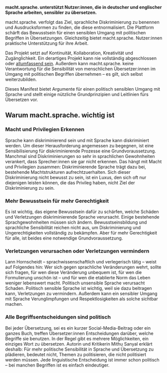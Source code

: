 **macht.sprache. unterstützt Nutzer:innen, die in deutscher und englischer Sprache arbeiten, sensibler zu übersetzen.**

macht.sprache. verfolgt das Ziel, sprachliche Diskriminierung zu benennen und Ausdrucksformen zu finden, die diese entnormalisiert. Die Plattform schärft das Bewusstsein für einen sensiblen Umgang mit politischen Begriffen in Übersetzungen. Gleichzeitig bietet macht.sprache. Nutzer:innen praktische Unterstützung für ihre Arbeit.

Das Projekt setzt auf Kontinuität, Kollaboration, Kreativität und Zugänglichkeit. Ein derartiges Projekt kann nie vollständig abgeschlossen oder [allumfassend sein](#change-and-incompleteness). Außerdem kann macht.sprache. keine Verantwortung für die Sensibilität von menschlichen Übersetzer:innen im Umgang mit politischen Begriffen übernehmen – es gilt, sich selbst weiterzubilden.

Dieses Manifest bietet Argumente für einen politisch sensiblen Umgang mit Sprache und stellt einige nützliche Grundprinzipien und Leitlinien fürs Übersetzen vor.

## Warum macht.sprache. wichtig ist

<Columns>

<div>

### Macht und Privilegien Erkennen

Sprache kann diskriminierend sein und mit Sprache kann diskriminiert werden. Um dieser Herausforderung angemessen zu begegnen, ist eine Sensibilisierung für diskriminierende Prozesse eine Grundvoraussetzung. Manchmal sind Diskriminierungen so sehr in sprachlichen Gewohnheiten verankert, dass Sprecher:innen sie gar nicht erkennen. Das hängt mit Macht und Privilegien zusammen: Diskriminierende Sprache trägt dazu bei, bestehende Machtstrukturen aufrechtzuerhalten. Sich dieser Diskriminierung nicht bewusst zu sein, ist ein Luxus, den sich oft nur diejenigen leisten können, die das Privileg haben, nicht Ziel der Diskriminierung zu sein.

</div>
<div>

### Mehr Bewusstsein für mehr Gerechtigkeit

Es ist wichtig, das eigene Bewusstsein dafür zu schärfen, welche Schäden und Verletzungen diskriminierende Sprache verursacht. Einige bestehende Sprachgewohnheiten müssen sich ändern. Bewusstseinsbildung und sprachliche Sensibilität reichen nicht aus, um Diskriminierung und Ungerechtigkeiten vollständig zu bekämpfen. Aber für mehr Gerechtigkeit für alle, ist beides eine notwendige Grundvoraussetzung.

</div>
<div>

### Verletzungen verursachen oder Verletzungen vermindern

Lann Hornscheidt – sprachwissenschaftlich und verlegerisch tätig – weist auf Folgendes hin: Wer sich gegen sprachliche Veränderungen wehrt, sollte sich fragen, für wen diese Veränderung unbequem ist, für wen die Formulierung unschön ist – und für wen die etablierte Norm das Leben weniger lebenswert macht. Politisch unsensible Sprache verursacht Schaden. Politisch sensible Sprache ist wichtig, weil sie dazu beitragen kann, Verletzungen zu vermindern. Außerdem kann ein sensibler Umgang mit Sprache Verunglimpfungen und Respektlosigkeiten als solche sichtbar machen.

</div>
<div>

### Alle Begriffsentscheidungen sind politisch

Bei jeder Übersetzung, sei es ein kurzer Social-Media-Beitrag oder ein ganzes Buch, treffen Übersetzer:innen Entscheidungen darüber, welche Begriffe sie benutzen. In der Regel gibt es mehrere Möglichkeiten, ein einziges Wort zu übersetzen. Autorin und Kritikerin Mithu Sanyal erklärt deshalb: Für mehr politische Sensibilität in Sprache und Übersetzung zu plädieren, bedeutet nicht, Themen zu politisieren, die nicht politisiert werden müssen. Jede linguistische Entscheidung ist immer schon politisch – bei manchen Begriffen ist es einfach eindeutiger.

</div>

</Columns>
